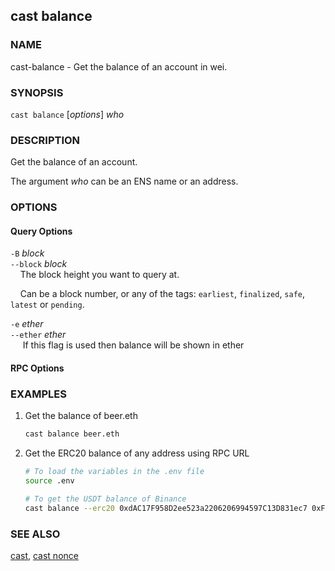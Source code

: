 
## cast balance

### NAME

cast-balance - Get the balance of an account in wei.

### SYNOPSIS

`cast balance` [*options*] _who_

### DESCRIPTION

Get the balance of an account.

The argument _who_ can be an ENS name or an address.

### OPTIONS

#### Query Options

`-B` _block_  
`--block` _block_  
&nbsp;&nbsp;&nbsp;&nbsp;The block height you want to query at.

&nbsp;&nbsp;&nbsp;&nbsp;Can be a block number, or any of the tags: `earliest`, `finalized`, `safe`, `latest` or `pending`.

`-e` _ether_  
`--ether` _ether_  
&nbsp;&nbsp;&nbsp;&nbsp; If this flag is used then balance will be shown in ether

#### RPC Options

<RpcUrlOption />

<CommonOptions />

### EXAMPLES

1. Get the balance of beer.eth
   ```sh
   cast balance beer.eth
   ```
2. Get the ERC20 balance of any address using RPC URL

   ```sh
   # To load the variables in the .env file
   source .env

   # To get the USDT balance of Binance
   cast balance --erc20 0xdAC17F958D2ee523a2206206994597C13D831ec7 0xF977814e90dA44bFA03b6295A0616a897441aceC --rpc-url $MAINNET_RPC_URL
   ```

### SEE ALSO

[cast](./cast.md), [cast nonce](./cast-nonce.md)
